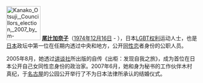 [[File:Kanako_Otsuji,_Councillors_election,_2007_by_m-louis_in_Umeda.jpg|90px]]
'''[[尾辻加奈子|尾辻加奈子]]'''（[[1974年|1974年]][[12月16日|12月16日]] - ），日本[[LGBT权利|LGBT权利]]运动人士，也是[[日本|日本]]政坛中第一位在任期内透过中央和地方，公开[[同性恋|同性恋]]者身份的公职人员。

2005年8月，她透过[[讲谈社|讲谈社]]所出版的自传《出柜：发现自我之旅》，成为首位在日本公开自己女同性恋身份的政治家。2007年6月，她和身为秘书的工作伙伴木村真纪，于[[名古屋|名古屋]]的公园公开举行了不为日本法律所承认的结婚仪式。